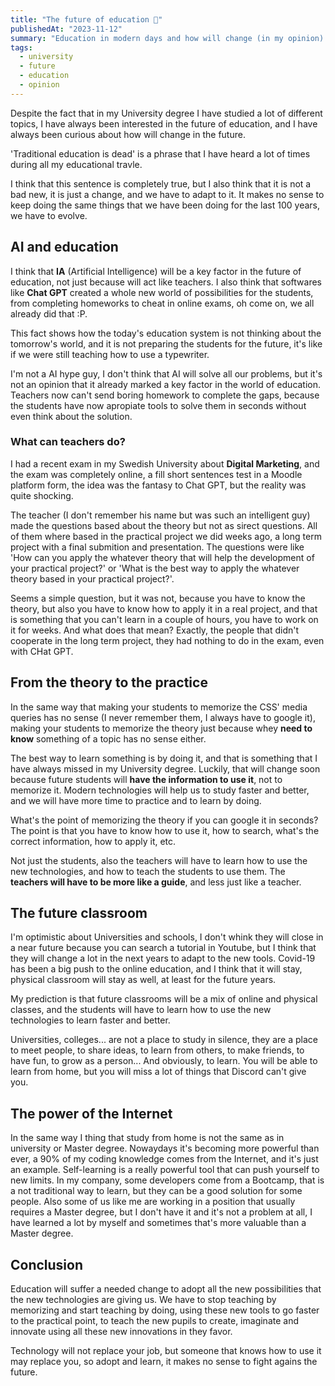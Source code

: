 ```yaml
---
title: "The future of education 🏫"
publishedAt: "2023-11-12"
summary: "Education in modern days and how will change (in my opinion)."
tags:
  - university
  - future
  - education
  - opinion
---
```


 
Despite the fact that in my University degree I have studied a lot of different topics, I have always been interested in the future of education, and I have always been curious about how will change in the future.

'Traditional education is dead' is a phrase that I have heard a lot of times during all my educational travle.

I think that this sentence is completely true, but I also think that it is not a bad new, it is just a change, and we have to adapt to it. It makes no sense to keep doing the same things that we have been doing for the last 100 years, we have to evolve.

## AI and education

I think that **IA** (Artificial Intelligence) will be a key factor in the future of education, not just because will act like teachers. I also think that softwares like **Chat GPT** created a whole new world of possibilities for the students, from completing homeworks to cheat in online exams, oh come on, we all already did that :P.

This fact shows how the today's education system is not thinking about the tomorrow's world, and it is not preparing the students for the future, it's like if we were still teaching how to use a typewriter.

I'm not a AI hype guy, I don't think that AI will solve all our problems, but it's not an opinion that it already marked a key factor in the world of education.
Teachers now can't send boring homework to complete the gaps, because the students have now apropiate tools to solve them in seconds without even think about the solution.

### What can teachers do?

I had a recent exam in my Swedish University about **Digital Marketing**, and the exam was completely online, a fill short sentences test in a Moodle platform form, the idea was the fantasy to Chat GPT, but the reality was quite shocking.

The teacher (I don't remember his name but was such an intelligent guy) made the questions based about the theory but not as sirect questions. All of them where based in the practical project we did weeks ago, a long term project with a final submition and presentation. The questions were like 'How can you apply the whatever theory that will help the development of your practical project?' or 'What is the best way to apply the whatever theory based in your practical project?'.

Seems a simple question, but it was not, because you have to know the theory, but also you have to know how to apply it in a real project, and that is something that you can't learn in a couple of hours, you have to work on it for weeks. And what does that mean? Exactly, the people that didn't cooperate in the long term project, they had nothing to do in the exam, even with CHat GPT.

## From the theory to the practice

In the same way that making your students to memorize the CSS' media queries has no sense (I never remember them, I always have to google it), making your students to memorize the theory just because whey **need to know** something of a topic has no sense either.

The best way to learn something is by doing it, and that is something that I have always missed in my University degree. Luckily, that will change soon because future students will **have the information to use it**, not to memorize it. Modern technologies will help us to study faster and better, and we will have more time to practice and to learn by doing.

What's the point of memorizing the theory if you can google it in seconds? The point is that you have to know how to use it, how to search, what's the correct information, how to apply it, etc.

Not just the students, also the teachers will have to learn how to use the new technologies, and how to teach the students to use them. The **teachers will have to be more like a guide**, and less just like a teacher.

## The future classroom

I'm optimistic about Universities and schools, I don't whink they will close in a near future because you can search a tutorial in Youtube, but I think that they will change a lot in the next years to adapt to the new tools.
Covid-19 has been a big push to the online education, and I think that it will stay, physical classroom will stay as well, at least for the future years.

My prediction is that future classrooms will be a mix of online and physical classes, and the students will have to learn how to use the new technologies to learn faster and better.

Universities, colleges... are not a place to study in silence, they are a place to meet people, to share ideas, to learn from others, to make friends, to have fun, to grow as a person... And obviously, to learn. You will be able to learn from home, but you will miss a lot of things that Discord can't give you.

## The power of the Internet

In the same way I thing that study from home is not the same as in university or Master degree. Nowaydays it's becoming more powerful than ever, a 90% of my coding knowledge comes from the Internet, and it's just an example. Self-learning is a really powerful tool that can push yourself to new limits.
In my company, some developers come from a Bootcamp, that is a not traditional way to learn, but they can be a good solution for some people.
Also some of us like me are working in a position that usually requires a Master degree, but I don't have it and it's not a problem at all, I have learned a lot by myself and sometimes that's more valuable than a Master degree.

## Conclusion

Education will suffer a needed change to adopt all the new possibilities that the new technologies are giving us. We have to stop teaching by memorizing and start teaching by doing, using these new tools to go faster to the practical point, to teach the new pupils to create, imaginate and innovate using all these new innovations in they favor.

Technology will not replace your job, but someone that knows how to use it may replace you, so adopt and learn, it makes no sense to fight agains the future.
